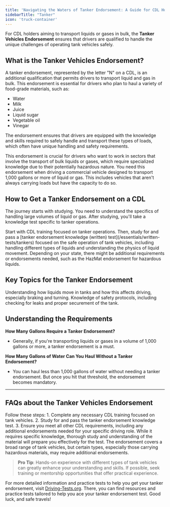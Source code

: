 ```yaml
---
title: 'Navigating the Waters of Tanker Endorsement: A Guide for CDL Holders'
sidebarTitle: "Tanker"
icon: 'truck-container'
---
```


<Tip>For CDL holders aiming to transport liquids or gases in bulk, the **Tanker Vehicles Endorsement** ensures that drivers are qualified to handle the unique challenges of operating tank vehicles safely.</Tip>

## What is the Tanker Vehicles Endorsement?
A tanker endorsement, represented by the letter "N" on a CDL, is an additional qualification that permits drivers to transport liquid and gas in bulk. This endorsement is essential for drivers who plan to haul a variety of food-grade materials, such as:
  - Water
  - Milk
  - Juice
  - Liquid sugar
  - Vegetable oil
  - Vinegar

The endorsement ensures that drivers are equipped with the knowledge and skills required to safely handle and transport these types of loads, which often have unique handling and safety requirements.


<AccordionGroup>
  <Accordion title="Why Get a Tanker Endorsement?">
    This endorsement is crucial for drivers who want to work in sectors that involve the transport of bulk liquids or gases, which require specialized knowledge due to their potentially hazardous nature.
  </Accordion>

<Accordion title="When is a Tanker Endorsement Required?">
You need this endorsement when driving a commercial vehicle designed to transport 1,000 gallons or more of liquid or gas. This includes vehicles that aren't always carrying loads but have the capacity to do so.
</Accordion>
</AccordionGroup>

## How to Get a Tanker Endorsement on a CDL
The journey starts with studying. You need to understand the specifics of handling large volumes of liquid or gas. After studying, you'll take a knowledge test specific to tanker operations.

<Steps>
  <Step title="Pass the Tanker Knowledge Test">
    Start with CDL training focused on tanker operations. Then, study for and pass a [tanker endorsement knowledge (written) test](/essentials/written-tests/tankers) focused on the safe operation of tank vehicles, including handling different types of liquids and understanding the physics of liquid movement. 
  </Step>

  <Step title="Meet Additional Requirements">
    Depending on your state, there might be additional requirements or endorsements needed, such as the HazMat endorsement for hazardous liquids.
  </Step>
</Steps>

## Key Topics for the Tanker Endorsement

<CardGroup cols={2}>
  <Card title="Liquid Dynamics" icon="water-arrow-up">
    Understanding how liquids move in tanks and how this affects driving, especially braking and turning.
  </Card>

  <Card title="Safety Precautions" icon="shield">
    Knowledge of safety protocols, including checking for leaks and proper securement of the tank.
  </Card>
</CardGroup>

## Understanding the Requirements

**How Many Gallons Require a Tanker Endorsement?**
- Generally, if you're transporting liquids or gases in a volume of 1,000 gallons or more, a tanker endorsement is a must.

**How Many Gallons of Water Can You Haul Without a Tanker Endorsement?**
- You can haul less than 1,000 gallons of water without needing a tanker endorsement. But once you hit that threshold, the endorsement becomes mandatory.

---

## FAQs about the Tanker Vehicles Endorsement

<AccordionGroup>
  
  <Accordion title="How Do I Get My Tanker Endorsement?">
  Follow these steps:
  1. Complete any necessary CDL training focused on tank vehicles.
  2. Study for and pass the tanker endorsement knowledge test.
  3. Ensure you meet all other CDL requirements, including any additional endorsements needed for your specific driving role.
  </Accordion>
  
  <Accordion title="Is the Tanker Endorsement challenging?">
    While it requires specific knowledge, thorough study and understanding of the material will prepare you effectively for the test.
  </Accordion>

  <Accordion title="Does the endorsement apply to all tank vehicles?">
    The endorsement covers a broad range of tank vehicles, but certain types, especially those carrying hazardous materials, may require additional endorsements.
  </Accordion>
</AccordionGroup>

> **Pro Tip**: Hands-on experience with different types of tank vehicles can greatly enhance your understanding and skills. If possible, seek training or mentorship opportunities that offer practical experience.

For more detailed information and practice tests to help you get your tanker endorsement, visit [Driving-Tests.org](https://driving-tests.org). There, you can find resources and practice tests tailored to help you ace your tanker endorsement test. Good luck, and safe travels!
